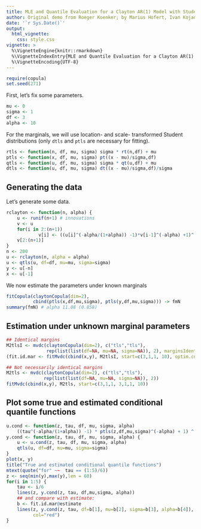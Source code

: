 ```yaml
---
title: MLE and Quantile Evaluation for a Clayton AR(1) Model with Student Marginals
author: Original demo from Roeger Koenker; by Marius Hofert, Ivan Kojadinovic, Martin Mächler, Jun Yan
date: '`r Sys.Date()`'
output:
  html_vignette:
    css: style.css
vignette: >
  %\VignetteEngine{knitr::rmarkdown}
  %\VignetteIndexEntry{MLE and Quantile Evaluation for a Clayton AR(1) Model with Student Marginals}
  %\VignetteEncoding{UTF-8}
---
```

```r
require(copula)
set.seed(271)
```

First, let's fix some parameters.
```r
mu <- 0
sigma <- 1
df <- 3
alpha <- 10
```

For the marginals, we will use location- and scale- transformed
Student distributions (only `dtls` and `ptls` are necessary for fitting).
```r
rtls <- function(n, df, mu, sigma) sigma * rt(n,df) + mu
ptls <- function(x, df, mu, sigma) pt((x - mu)/sigma,df)
qtls <- function(u, df, mu, sigma) sigma * qt(u,df) + mu
dtls <- function(u, df, mu, sigma) dt((x - mu)/sigma,df)/sigma
```
<!-- TODO: provide dtls() with arg. log = T/F ==> faster *and* more accurate!
  -- ----  However once you do, add the above non-log case to
  ===> ../tests/fitting-ex.R  <=== !!!! -->

## Generating the data

Let's generate some data.
```r
rclayton <- function(n, alpha) {
	u <- runif(n+1) # innovations
	v <- u
	for(i in 2:(n+1))
            v[i] <- ((u[i]^(-alpha/(1+alpha)) -1)*v[i-1]^(-alpha) +1)^(-1/alpha)
	v[2:(n+1)]
}
n <- 200
u <- rclayton(n, alpha = alpha)
u <- qtls(u, df=df, mu=mu, sigma=sigma)
y <- u[-n]
x <- u[-1]
```

We now estimate the parameters under known marginals
```r
fitCopula(claytonCopula(dim=2),
          cbind(ptls(x,df,mu,sigma), ptls(y,df,mu,sigma))) -> fmN
summary(fmN) # alpha 11.08 (0.858)
```

## Estimation under unknown marginal parameters

```r
## Identical margins
M2tlsI <- mvdc(claytonCopula(dim=2), c("tls","tls"),
               rep(list(list(df=NA, mu=NA, sigma=NA)), 2), marginsIdentical= TRUE)
(fit.id.mar <- fitMvdc(cbind(x,y), M2tlsI, start=c(3,1,1, 10), optim.control = list(trace=TRUE)))

## Not necessarily identical margins
M2tls <- mvdc(claytonCopula(dim=2), c("tls","tls"),
              rep(list(list(df=NA, mu=NA, sigma=NA)), 2))
fitMvdc(cbind(x,y), M2tls, start=c(3,1,1, 3,1,1, 10))
```

## Plot some true and estimated conditional quantile functions

```r
u.cond <- function(z, tau, df, mu, sigma, alpha)
    ((tau^(-alpha/(1+alpha)) -1) * ptls(z,df,mu,sigma)^(-alpha) + 1) ^ (-1/alpha)
y.cond <- function(z, tau, df, mu, sigma, alpha) {
    u <- u.cond(z, tau, df, mu, sigma, alpha)
    qtls(u, df=df, mu=mu, sigma=sigma)
}
plot(x, y)
title("True and estimated conditional quantile functions")
mtext(quote("for" ~~  tau == (1:5)/6))
z <- seq(min(y),max(y),len = 60)
for(i in 1:5) {
    tau <- i/6
    lines(z, y.cond(z, tau, df,mu,sigma, alpha))
    ## and compare with estimate:
    b <- fit.id.mar@estimate
    lines(z, y.cond(z, tau, df=b[1], mu=b[2], sigma=b[3], alpha=b[4]),
          col="red")
}
```
